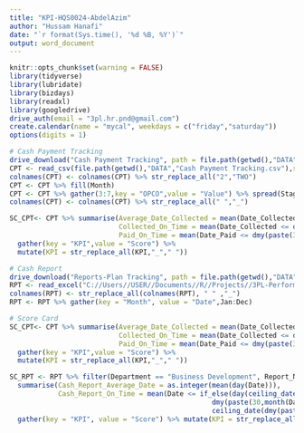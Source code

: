 ```yaml
---
title: "KPI-HQS0024-AbdelAzim"
author: "Hussam Hanafi"
date: "`r format(Sys.time(), '%d %B, %Y')`"
output: word_document
---
```


```r
knitr::opts_chunk$set(warning = FALSE)
library(tidyverse)
library(lubridate)
library(bizdays)
library(readxl)
library(googledrive)
drive_auth(email = "3pl.hr.pnd@gmail.com")
create.calendar(name = "mycal", weekdays = c("friday","saturday"))
options(digits = 1)

# Cash Payment Tracking
drive_download("Cash Payment Tracking", path = file.path(getwd(),"DATA","Cash Payment Tracking.csv"),overwrite = TRUE)
CPT <- read_csv(file.path(getwd(),"DATA","Cash Payment Tracking.csv"),skip = 2)
colnames(CPT) <- colnames(CPT) %>% str_replace_all("2","TWO")
CPT <- CPT %>% fill(Month)
CPT <- CPT %>% gather(3:7,key = "OPCO",value = "Value") %>% spread(Stage,Value) %>% mutate(Month = factor(Month,month.name))
colnames(CPT) <- colnames(CPT) %>% str_replace_all(" ","_")

SC_CPT<- CPT %>% summarise(Average_Date_Collected = mean(Date_Collected), Average_Date_Paid = mean(Date_Paid),
                           Collected_On_Time = mean(Date_Collected <= dmy(paste(25,month(Date_Collected),2020)))*100,
                           Paid_On_Time = mean(Date_Paid <= dmy(paste(30,month(Date_Paid),2020)))*100) %>% 
  gather(key = "KPI",value = "Score") %>%
  mutate(KPI = str_replace_all(KPI,"_"," "))

# Cash Report
drive_download("Reports-Plan Tracking", path = file.path(getwd(),"DATA","Reports-Plan Tracking.xlsx"),overwrite = TRUE)
RPT <- read_excel("C://Users//USER//Documents//R//Projects//3PL-Performance-Management//DATA//Reports-Plan Tracking.xlsx", sheet = "Monthly", skip = 2)
colnames(RPT) <- str_replace_all(colnames(RPT), " " ,"_")
RPT <- RPT %>% gather(key = "Month", value = "Date",Jan:Dec)
```



```r
# Score Card
SC_CPT<- CPT %>% summarise(Average_Date_Collected = mean(Date_Collected), Average_Date_Paid = mean(Date_Paid),
                           Collected_On_Time = mean(Date_Collected <= dmy(paste(25,month(Date_Collected),2020)))*100,
                           Paid_On_Time = mean(Date_Paid <= dmy(paste(30,month(Date_Paid),2020)))*100) %>% 
  gather(key = "KPI",value = "Score") %>%
  mutate(KPI = str_replace_all(KPI,"_"," "))

SC_RPT <- RPT %>% filter(Department == "Business Development", Report_Name == "Cash Report") %>%
  summarise(Cash_Report_Average_Date = as.integer(mean(day(Date))),
            Cash_Report_On_Time = mean(Date <= if_else(day(ceiling_date(dmy(paste(1,month(Date),2020,sep = "/")),"month") - days(1)) == 31,
                                                  dmy(paste(30,month(Date),2020,sep = "/")),
                                                  ceiling_date(dmy(paste(1,month(Date),2020,sep = "/")),"month") - days(1)))*100) %>%
  gather(key = "KPI", value = "Score") %>% mutate(KPI = str_replace_all(KPI,"_"," "))


```
